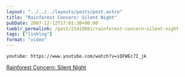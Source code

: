 ```yaml
---
layout: "../../../layouts/posts/post.astro"
title: "Rainforest Concern: Silent Night"
pubDate: 2007-12-12T17:01:30+00:00
tumblr_permalink: /post/21419081/rainforest-concern-silent-night
tags: ["linklog"]
format: "video"
---
```


`youtube: https://www.youtube.com/watch?v=iQFWEc7I_jk`

[Rainforest Concern: Silent Night][1]

[1]: https://www.youtube.com/watch?v=iQFWEc7I_jk
